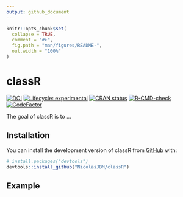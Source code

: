 ```yaml
---
output: github_document
---
```


<!-- README.md is generated from README.Rmd. Please edit that file -->

```r
knitr::opts_chunk$set(
  collapse = TRUE,
  comment = "#>",
  fig.path = "man/figures/README-",
  out.width = "100%"
)
```

# classR

<!-- badges: start -->
[![DOI](https://zenodo.org/badge/532755441.svg)](https://zenodo.org/badge/latestdoi/532755441)
[![Lifecycle: experimental](https://img.shields.io/badge/lifecycle-experimental-orange.svg)](https://lifecycle.r-lib.org/articles/stages.html#experimental)
[![CRAN status](https://www.r-pkg.org/badges/version/classR)](https://CRAN.R-project.org/package=classR)
[![R-CMD-check](https://github.com/NicolasJBM/classR/actions/workflows/R-CMD-check.yaml/badge.svg)](https://github.com/NicolasJBM/classR/actions/workflows/R-CMD-check.yaml)
[![CodeFactor](https://www.codefactor.io/repository/github/NicolasJBM/classR/badge)](https://www.codefactor.io/repository/github/NicolasJBM/classR)
<!-- badges: end -->

The goal of classR is to ...

## Installation

You can install the development version of classR from [GitHub](https://github.com/) with:

``` r
# install.packages("devtools")
devtools::install_github("NicolasJBM/classR")
```

## Example
